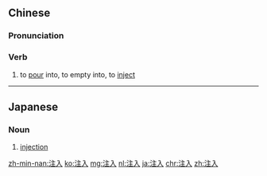 ==Chinese==
{{zh-forms}}

===Pronunciation===
{{zh-pron
|m=zhùrù
|c=zyu3 jap6
|h=pfs=chu-ngi̍p
|mn=chù-ji̍p/chù-ji̍p
|cat=v
}}

===Verb===
{{zh-verb}}

# to [[pour]] into, to empty into, to [[inject]]

----

==Japanese==
{{ja-kanjitab|ちゅう|にゅう|yomi=on}}

===Noun===
{{ja-noun|ちゅうにゅう}}

# [[injection]]

[[zh-min-nan:注入]]
[[ko:注入]]
[[mg:注入]]
[[nl:注入]]
[[ja:注入]]
[[chr:注入]]
[[zh:注入]]